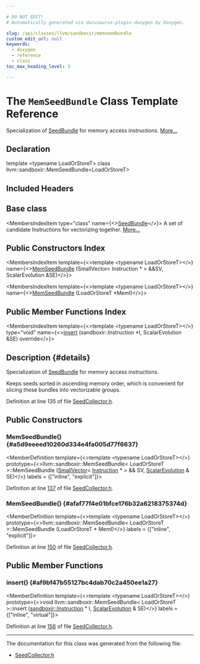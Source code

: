 ```yaml
---

# DO NOT EDIT!
# Automatically generated via docusaurus-plugin-doxygen by Doxygen.

slug: /api/classes/llvm/sandboxir/memseedbundle
custom_edit_url: null
keywords:
  - doxygen
  - reference
  - class
toc_max_heading_level: 3

---
```





# The `MemSeedBundle` Class Template Reference

<DoxygenPage pluginConfig={pluginConfig}>

Specialization of <a href="/docs/api/classes/llvm/sandboxir/seedbundle">SeedBundle</a> for memory access instructions. <a href="#details">More...</a>

## Declaration

<CodeBlock>template &lt;typename LoadOrStoreT&gt;
class llvm::sandboxir::MemSeedBundle&lt;LoadOrStoreT&gt;</CodeBlock>

## Included Headers

<IncludesList>
<IncludesListItem
  filePath="llvm/Transforms/Vectorize/SandboxVectorizer/SeedCollector.h"
  permalink="/docs/api/files/include/include/llvm/include/llvm/transforms/include/llvm/transforms/vectorize/include/llvm/transforms/vectorize/sandboxvectorizer/seedcollector-h"
  isLocal="true" />
</IncludesList>

## Base class

<MembersIndex>

<MembersIndexItem
  type="class"
  name={<><a href="/docs/api/classes/llvm/sandboxir/seedbundle">SeedBundle</a></>}>
A set of candidate Instructions for vectorizing together. <a href="/docs/api/classes/llvm/sandboxir/seedbundle/#details">More...</a>
</MembersIndexItem>

</MembersIndex>

## Public Constructors Index

<MembersIndex>

<MembersIndexItem
  template={<>template &lt;typename LoadOrStoreT&gt;</>}
  name={<><a href="#a5d9eeeed10260d334e4fa005d77f6637">MemSeedBundle</a> (SmallVector&lt; Instruction &#42; &gt; &amp;&amp;SV, ScalarEvolution &amp;SE)</>}>
</MembersIndexItem>

<MembersIndexItem
  template={<>template &lt;typename LoadOrStoreT&gt;</>}
  name={<><a href="#afaf77f4e01bfce176b32a6218375374d">MemSeedBundle</a> (LoadOrStoreT &#42;MemI)</>}>
</MembersIndexItem>

</MembersIndex>

## Public Member Functions Index

<MembersIndex>

<MembersIndexItem
  template={<>template &lt;typename LoadOrStoreT&gt;</>}
  type="void"
  name={<><a href="#af9bf47b55127bc4dab70c2a450ee1a27">insert</a> (sandboxir::Instruction &#42;I, ScalarEvolution &amp;SE) override</>}>
</MembersIndexItem>

</MembersIndex>

## Description {#details}

Specialization of <a href="/docs/api/classes/llvm/sandboxir/seedbundle">SeedBundle</a> for memory access instructions.

Keeps seeds sorted in ascending memory order, which is convenient for slicing these bundles into vectorizable groups.

Definition at line 135 of file <a href="/docs/api/files/include/include/llvm/include/llvm/transforms/include/llvm/transforms/vectorize/include/llvm/transforms/vectorize/sandboxvectorizer/seedcollector-h">SeedCollector.h</a>.

<SectionDefinition>

## Public Constructors

### MemSeedBundle() {#a5d9eeeed10260d334e4fa005d77f6637}

<MemberDefinition
  template={<>template &lt;typename LoadOrStoreT&gt;</>}
  prototype={<>llvm::sandboxir::MemSeedBundle&lt; LoadOrStoreT &gt;::MemSeedBundle (<a href="/docs/api/classes/llvm/smallvector">SmallVector</a>&lt; <a href="/docs/api/classes/llvm/sandboxir/instruction">Instruction</a> &#42; &gt; &amp;&amp; SV, <a href="/docs/api/classes/llvm/scalarevolution">ScalarEvolution</a> &amp; SE)</>}
  labels = {["inline", "explicit"]}>

Definition at line <a href="/docs/api/files/include/include/llvm/include/llvm/transforms/include/llvm/transforms/vectorize/include/llvm/transforms/vectorize/sandboxvectorizer/seedcollector-h/#l00137">137</a> of file <a href="/docs/api/files/include/include/llvm/include/llvm/transforms/include/llvm/transforms/vectorize/include/llvm/transforms/vectorize/sandboxvectorizer/seedcollector-h">SeedCollector.h</a>.
</MemberDefinition>

### MemSeedBundle() {#afaf77f4e01bfce176b32a6218375374d}

<MemberDefinition
  template={<>template &lt;typename LoadOrStoreT&gt;</>}
  prototype={<>llvm::sandboxir::MemSeedBundle&lt; LoadOrStoreT &gt;::MemSeedBundle (LoadOrStoreT &#42; MemI)</>}
  labels = {["inline", "explicit"]}>

Definition at line <a href="/docs/api/files/include/include/llvm/include/llvm/transforms/include/llvm/transforms/vectorize/include/llvm/transforms/vectorize/sandboxvectorizer/seedcollector-h/#l00150">150</a> of file <a href="/docs/api/files/include/include/llvm/include/llvm/transforms/include/llvm/transforms/vectorize/include/llvm/transforms/vectorize/sandboxvectorizer/seedcollector-h">SeedCollector.h</a>.
</MemberDefinition>

</SectionDefinition>

<SectionDefinition>

## Public Member Functions

### insert() {#af9bf47b55127bc4dab70c2a450ee1a27}

<MemberDefinition
  template={<>template &lt;typename LoadOrStoreT&gt;</>}
  prototype={<>void llvm::sandboxir::MemSeedBundle&lt; LoadOrStoreT &gt;::insert (<a href="/docs/api/classes/llvm/sandboxir/instruction">sandboxir::Instruction</a> &#42; I, <a href="/docs/api/classes/llvm/scalarevolution">ScalarEvolution</a> &amp; SE)</>}
  labels = {["inline", "virtual"]}>

Definition at line <a href="/docs/api/files/include/include/llvm/include/llvm/transforms/include/llvm/transforms/vectorize/include/llvm/transforms/vectorize/sandboxvectorizer/seedcollector-h/#l00156">156</a> of file <a href="/docs/api/files/include/include/llvm/include/llvm/transforms/include/llvm/transforms/vectorize/include/llvm/transforms/vectorize/sandboxvectorizer/seedcollector-h">SeedCollector.h</a>.
</MemberDefinition>

</SectionDefinition>

<hr/>

The documentation for this class was generated from the following file:

<ul>
<li><a href="/docs/api/files/include/include/llvm/include/llvm/transforms/include/llvm/transforms/vectorize/include/llvm/transforms/vectorize/sandboxvectorizer/seedcollector-h">SeedCollector.h</a></li>
</ul>

</DoxygenPage>
